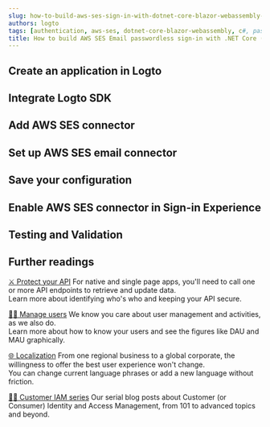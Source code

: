 ```yaml
---
slug: how-to-build-aws-ses-sign-in-with-dotnet-core-blazor-webassembly-and-logto
authors: logto
tags: [authentication, aws-ses, dotnet-core-blazor-webassembly, c#, passwordless-sign-in, sign-in, login]
title: How to build AWS SES Email passwordless sign-in with .NET Core (Blazor WebAssembly) and Logto
---
```


<!--
  We have to divide templates into sections because imported mdx will not show in the TOC.
  There's no way to customize TOC either. :-)

  @see https://github.com/facebook/docusaurus/issues/3915
-->



<!-- truncate -->

<Intro connector={connector} sdk=".NET Core (Blazor WebAssembly)" link="https://learn.microsoft.com/en-us/aspnet/core/blazor/hosting-models#blazor-webassembly" />

## Create an application in Logto

<CreateApplication type="Single page app" framework=".NET Core (Blazor WebAssembly)" />

## Integrate Logto SDK

<IntegrateSdk />

## Add AWS SES connector

<AddPasswordlessConnector connector={connector} connectorType="Email" />

## Set up AWS SES email connector

<ConnectorGuide />

## Save your configuration

<SaveYourConfiguration connector={connector} />

## Enable AWS SES connector in Sign-in Experience

<EnablePasswordlessConnector
  connectorType="Email"
  passwordlessSignUpIdentifier="Email address"
/>

## Testing and Validation

<TestingAndValidation connector={connector} sdk=".NET Core (Blazor WebAssembly)" />

## Further readings

[⚔️ Protect your API](/docs/recipes/protect-your-api/) For native and single page apps, you'll need to call one or more API endpoints to retrieve and update data.<br/>
Learn more about identifying who's who and keeping your API secure.

[🧑‍🚀 Manage users](/docs/recipes/manage-users/) We know you care about user management and activities, as we also do.<br/>
Learn more about how to know your users and see the figures like DAU and MAU graphically.

[🌐 Localization](/docs/recipes/customize-sie/localized-language) From one regional business to a global corporate, the willingness to offer the best user experience won't change.<br/>
You can change current language phrases or add a new language without friction.

[🧑‍🎓 Customer IAM series](/blog/tags/ciam) Our serial blog posts about Customer (or Consumer) Identity and Access Management, from 101 to advanced topics and beyond.
